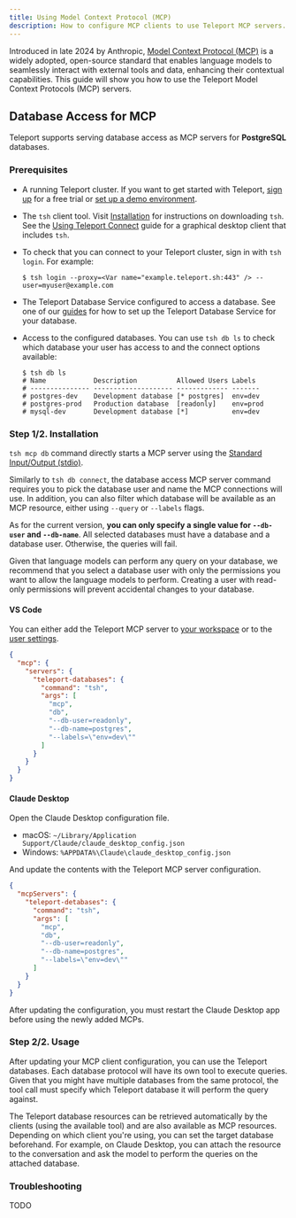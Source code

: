 ```yaml
---
title: Using Model Context Protocol (MCP)
description: How to configure MCP clients to use Teleport MCP servers.
---
```


Introduced in late 2024 by Anthropic, [Model Context Protocol (MCP)](https://modelcontextprotocol.io/introduction)
is a widely adopted, open-source standard that enables language models to
seamlessly interact with external tools and data, enhancing their contextual
capabilities. This guide will show you how to use the Teleport Model Context
Protocols (MCP) servers.

## Database Access for MCP

Teleport supports serving database access as MCP servers for **PostgreSQL**
databases.

### Prerequisites

- A running Teleport cluster. If you want to get started with Teleport, [sign
  up](https://goteleport.com/signup) for a free trial or [set up a demo
  environment](../admin-guides/deploy-a-cluster/linux-demo.mdx).

- The `tsh` client tool. Visit [Installation](../installation.mdx) for instructions
  on downloading `tsh`. See the [Using Teleport Connect](./teleport-connect.mdx)
  guide for a graphical desktop client that includes `tsh`.

- To check that you can connect to your Teleport cluster, sign in with
  `tsh login`. For example:

  ```code
  $ tsh login --proxy=<Var name="example.teleport.sh:443" /> --user=myuser@example.com
  ```

- The Teleport Database Service configured to access a database. See one of our
  [guides](../enroll-resources/database-access/guides/guides.mdx) for how to set
  up the Teleport Database Service for your database.

- Access to the configured databases. You can use `tsh db ls` to check which
  database your user has access to and the connect options available:
  
  ```code
  $ tsh db ls
  # Name            Description          Allowed Users Labels 
  # --------------- -------------------- ------------- -------
  # postgres-dev    Development database [* postgres]  env=dev
  # postgres-prod   Production database  [readonly]    env=prod
  # mysql-dev       Development database [*]           env=dev
  ```

### Step 1/2. Installation

`tsh mcp db` command directly starts a MCP server using the
[Standard Input/Output (stdio)](https://modelcontextprotocol.io/docs/concepts/transports#standard-input%2Foutput-stdio).

Similarly to `tsh db connect`, the database access MCP server command requires
you to pick the database user and name the MCP connections will use. In
addition, you can also filter which database will be available as an MCP
resource, either using `--query` or `--labels` flags.

As for the current version, **you can only specify a single value for
`--db-user` and `--db-name`**. All selected databases must have a database and
a database user. Otherwise, the queries will fail. 

<Admonition type="note" title="Permissions">
  Given that language models can perform any query on your database, we
  recommend that you select a database user with only the permissions you want
  to allow the language models to perform. Creating a user with read-only
  permissions will prevent accidental changes to your database.
</Admonition>

#### VS Code

You can either add the Teleport MCP server to
[your workspace](https://code.visualstudio.com/docs/copilot/chat/mcp-servers#_add-an-mcp-server-to-your-workspace)
or to the [user settings](https://code.visualstudio.com/docs/copilot/chat/mcp-servers#_add-an-mcp-server-to-your-user-settings).

```json
{
  "mcp": {
    "servers": {
      "teleport-databases": {
        "command": "tsh",
        "args": [
          "mcp",
          "db",
          "--db-user=readonly",
          "--db-name=postgres",
          "--labels=\"env=dev\""
        ]
      }
    }
  }
}
```

#### Claude Desktop

Open the Claude Desktop configuration file.
- macOS: `~/Library/Application Support/Claude/claude_desktop_config.json`
- Windows: `%APPDATA%\Claude\claude_desktop_config.json`

And update the contents with the Teleport MCP server configuration.

```json
{
  "mcpServers": {
    "teleport-detabases": {
      "command": "tsh",
      "args": [
        "mcp",
        "db",
        "--db-user=readonly",
        "--db-name=postgres",
        "--labels=\"env=dev\""
      ]
    }
  }
}
```

After updating the configuration, you must restart the Claude Desktop app before
using the newly added MCPs.

### Step 2/2. Usage

After updating your MCP client configuration, you can use the Teleport
databases. Each database protocol will have its own tool to execute queries.
Given that you might have multiple databases from the same protocol, the tool
call must specify which Teleport database it will perform the query against.

The Teleport database resources can be retrieved automatically by the clients
(using the available tool) and are also available as MCP resources. Depending
on which client you're using, you can set the target database beforehand. For
example, on Claude Desktop, you can attach the resource to the conversation and
ask the model to perform the queries on the attached database.

### Troubleshooting

TODO
